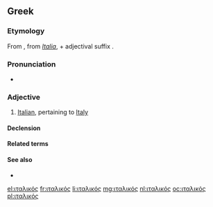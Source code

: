 ==Greek==

===Etymology===
From {{term|Ιταλία||Italy|lang=el}}, from {{etyl|la|el}} ''[[Italia]]'', + adjectival suffix {{term|-ικός|lang=el}}.

===Pronunciation===
* {{IPA|/italiˈkos/|lang=el}}

===Adjective===
{{el-adj|f=ιταλική|n=ιταλικό}}

# [[Italian]], pertaining to [[Italy]]

====Declension====
{{el-decl-adj|dec=ός-ή-ό|stem=ιταλικ|nopio=1}}

====Related terms====
{{el-see|Ιταλία|gloss=Italy|g=f}}

====See also====
* {{l|el|[[πλάγιος|πλάγιοι]] [[χαρακτήρες]]|πλάγιοι χαρακτήρες|g=m-p|gloss=italics, italic characters}}

{{DEFAULTSORT:ιταλικοσ}}

[[el:ιταλικός]]
[[fr:ιταλικός]]
[[li:ιταλικός]]
[[mg:ιταλικός]]
[[nl:ιταλικός]]
[[oc:ιταλικός]]
[[pl:ιταλικός]]